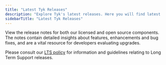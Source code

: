 ```yaml
---
title: "Latest Tyk Releases"
description: "Explore Tyk's latest releases. Here you will find latest releases and access to docker images and release notes for all our platforms."
sidebarTitle: "Latest Tyk Releases"
---
```


View the release notes for both our licensed and open source components. The notes contain detailed insights about features, enhancements and bug fixes, and are a vital resource for developers evaluating upgrades.

Please consult our [LTS policy](/mintdocs/developer-support/release-types/long-term-support) for information and guidelines relating to Long Term Support releases.
